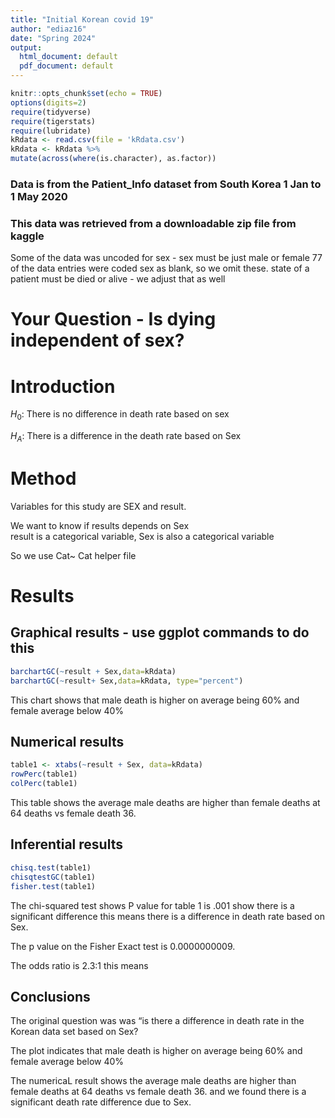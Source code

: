 ```yaml
---
title: "Initial Korean covid 19"
author: "ediaz16"
date: "Spring 2024"
output:
  html_document: default
  pdf_document: default
---
```


```r
knitr::opts_chunk$set(echo = TRUE)
options(digits=2)
require(tidyverse)
require(tigerstats)
require(lubridate)
kRdata <- read.csv(file = 'kRdata.csv')
kRdata <- kRdata %>%
mutate(across(where(is.character), as.factor))

```
### Data is from the Patient_Info dataset from South Korea 1 Jan to 1 May 2020
### This data was retrieved from a downloadable zip file from kaggle

Some of the data was uncoded for sex - sex must be just male or female
77 of the data entries were coded sex  as blank, so we omit these.
state of a patient must be died or alive - we adjust that as well   
  
# Your Question - Is dying independent of sex?

# Introduction

$H_0:$ There is no difference in death rate based on sex

$H_A:$ There is a difference in the death rate based on Sex



# Method
Variables for this study are SEX and result.

We want to know if results depends on Sex  
result is a categorical variable, 
Sex is also a categorical variable

So we use Cat~ Cat helper file 

# Results
## Graphical results - use ggplot commands to do this  

```r
barchartGC(~result + Sex,data=kRdata)
barchartGC(~result+ Sex,data=kRdata, type="percent")

```

This chart shows that male death is higher on average being 60% and female average below 40%

  
## Numerical results

```r
table1 <- xtabs(~result + Sex, data=kRdata)
rowPerc(table1)
colPerc(table1)
```

This table shows the average male deaths are higher than female deaths at 64 deaths vs female death 36.

## Inferential results 

```r
chisq.test(table1)
chisqtestGC(table1)
fisher.test(table1)
```

The chi-squared test shows P value for table 1 is .001 show there is a significant difference this means there is a difference in death rate based on Sex.

The p value on the Fisher Exact test is 0.0000000009.

The odds ratio is 2.3:1 this means 



## Conclusions

The original question was was "is there a difference in death rate in the Korean data set based on Sex?

The plot indicates that male death is higher on average being 60% and female average below 40%


The numericaL result shows the average male deaths are higher than female deaths at 64 deaths vs female death 36.
and we found there is a significant death rate difference due to Sex.